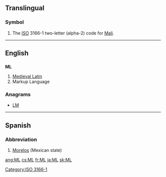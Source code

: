 {{also|ml|Ml|mL|µl}}
==Translingual==

===Symbol===
{{head|mul|symbol}}
# The [[ISO]] 3166-1 two-letter (alpha-2) code for [[Mali]].

[[Category:ISO 3166-1]]
----

==English==

==={{initialism}}===
'''ML'''

# [[Medieval Latin]]
# Markup Language

===Anagrams===
* [[LM#English|LM]] 

----

==Spanish==

===Abbreviation===
{{head|es|abbreviation}}

# [[Morelos]] (Mexican state)

[[ang:ML]]
[[cs:ML]]
[[fr:ML]]
[[ja:ML]]
[[sk:ML]]